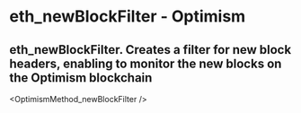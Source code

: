 # eth_newBlockFilter  - Optimism

## eth_newBlockFilter. Creates a filter for new block headers, enabling to monitor the new blocks on the Optimism blockchain


<OptimismMethod_newBlockFilter />

